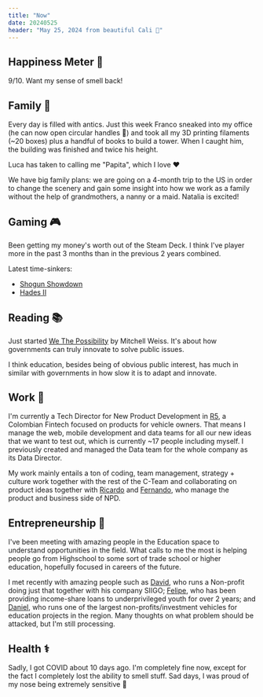 ```yaml
---
title: "Now"
date: 20240525
header: "May 25, 2024 from beautiful Cali 🌺"  
---
```


## Happiness Meter 🤩

9/10. Want my sense of smell back!

## Family 💛

Every day is filled with antics. Just this week Franco sneaked into my office (he can now open circular handles 🙈) and took all my 3D printing filaments (~20 boxes) plus a handful of books to build a tower. When I caught him, the building was finished and twice his height.

Luca has taken to calling me "Papita", which I love ❤️

We have big family plans: we are going on a 4-month trip to the US in order to change the scenery and gain some insight into how we work as a family without the help of grandmothers, a nanny or a maid. Natalia is excited!

## Gaming 🎮

Been getting my money's worth out of the Steam Deck. I think I've player more in the past 3 months than in the previous 2 years combined.

Latest time-sinkers:
* [Shogun Showdown](https://store.steampowered.com/app/2084000/Shogun_Showdown/)
* [Hades II](https://store.steampowered.com/app/1145350/Hades_II/)

## Reading 📚 

Just started [We The Possibility](https://www.amazon.com/We-Possibility-Harnessing-Entrepreneurship-Problems-ebook/dp/B0843KWX4T?dplnkId=d2ca1b50-6f65-4bb3-b6a2-3fa67db98a30) by Mitchell Weiss. It's about how governments can truly innovate to solve public issues.

I think education, besides being of obvious public interest, has much in similar with governments in how slow it is to adapt and innovate.

## Work 🧰

I'm currently a Tech Director for New Product Development in [R5](https://www.grupor5.com/), a Colombian Fintech focused on products for vehicle owners. That means I manage the web, mobile development and data teams for all our new ideas that we want to test out, which is currently ~17 people including myself. I previously created and managed the Data team for the whole company as its Data Director.

My work mainly entails a ton of coding, team management, strategy + culture work together with the rest of the C-Team and collaborating on product ideas together with [Ricardo](https://www.linkedin.com/in/ricardo-buitrago/) and [Fernando](https://www.linkedin.com/in/fernandosucre/), who manage the product and business side of NPD.

## Entrepreneurship 🚀

I've been meeting with amazing people in the Education space to understand opportunities in the field. What calls to me the most is helping people go from Highschool to some sort of trade school or higher education, hopefully focused in careers of the future.

I met recently with amazing people such as [David](https://www.linkedin.com/in/david-ortiz-9b64a8b/), who runs a Non-profit doing just that together with his company SIIGO; [Felipe](https://www.linkedin.com/in/felipevergara/), who has been providing income-share loans to underprivileged youth for over 2 years; and [Daniel](https://www.linkedin.com/in/danieluribevilla/), who runs one of the largest non-profits/investment vehicles for education projects in the region. Many thoughts on what problem should be attacked, but I'm still processing.

## Health ⚕️

Sadly, I got COVID about 10 days ago. I'm completely fine now, except for the fact I completely lost the ability to smell stuff. Sad days, I was proud of my nose being extremely sensitive 👃